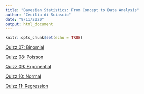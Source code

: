 ```yaml
---
title: "Bayesian Statistics: From Concept to Data Analysis"
author: "Cecilia di Sciascio"
date: "9/11/2020"
output: html_document
---
```


```r
knitr::opts_chunk$set(echo = TRUE)
```

[Quizz 07: Binomial](Q07_binomial.html)

[Quizz 08: Poisson](Q08_poisson.html)

[Quizz 09: Exponential](Q09_exponential.html)

[Quizz 10: Normal](Q10_normal.html)

[Quizz 11: Regression](Q11_regression.html)
